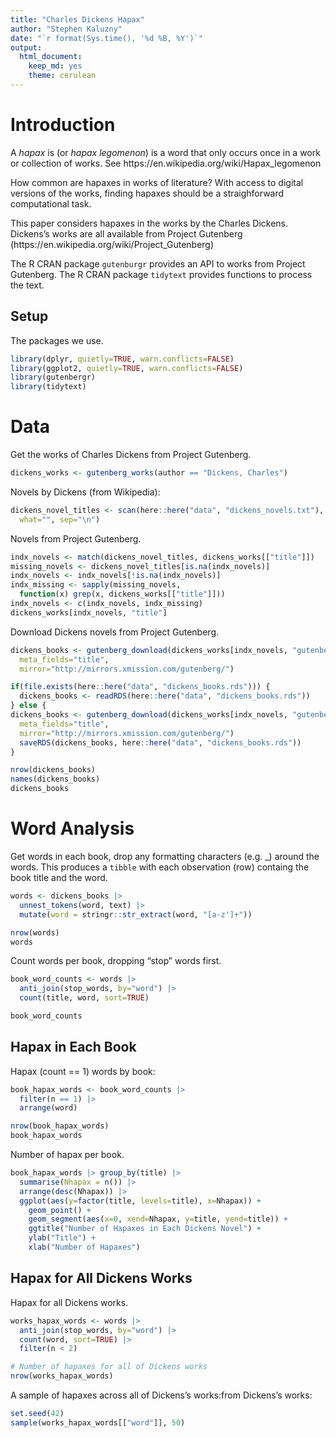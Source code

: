 ```yaml
---
title: "Charles Dickens Hapax"
author: "Stephen Kaluzny"
date: "`r format(Sys.time(), '%d %B, %Y')`"
output:
  html_document:
    keep_md: yes
    theme: cerulean
---
```

# Introduction
A _hapax_ is (or _hapax legomenon_) is a word that only occurs once in
a work or collection of works.
See https://en.wikipedia.org/wiki/Hapax_legomenon

How common are hapaxes in works of literature?
With access to digital versions of the works,
finding hapaxes should be a straighforward computational task.

This paper considers hapaxes in the works by the Charles Dickens.
Dickens's works are all available from Project Gutenberg
(https://en.wikipedia.org/wiki/Project_Gutenberg)

The R CRAN package `gutenburgr` provides an API to works from
Project Gutenberg.
The R CRAN package `tidytext` provides functions to process the text.

## Setup

The packages we use.
```r
library(dplyr, quietly=TRUE, warn.conflicts=FALSE)
library(ggplot2, quietly=TRUE, warn.conflicts=FALSE)
library(gutenbergr)
library(tidytext)
```

# Data
Get the works of Charles Dickens from Project Gutenberg.

```r
dickens_works <- gutenberg_works(author == "Dickens, Charles")
```

Novels by Dickens (from Wikipedia):
```r
dickens_novel_titles <- scan(here::here("data", "dickens_novels.txt"),
  what="", sep="\n")
```

Novels from Project Gutenberg.
```r
indx_novels <- match(dickens_novel_titles, dickens_works[["title"]])
missing_novels <- dickens_novel_titles[is.na(indx_novels)]
indx_novels <- indx_novels[!is.na(indx_novels)]
indx_missing <- sapply(missing_novels,
  function(x) grep(x, dickens_works[["title"]]))
indx_novels <- c(indx_novels, indx_missing)
dickens_works[indx_novels, "title"]
```

Download Dickens novels from Project Gutenberg.
```r
dickens_books <- gutenberg_download(dickens_works[indx_novels, "gutenberg_id"],
  meta_fields="title",
  mirror="http://mirrors.xmission.com/gutenberg/")
```

```r
if(file.exists(here::here("data", "dickens_books.rds"))) {
  dickens_books <- readRDS(here::here("data", "dickens_books.rds"))
} else {
dickens_books <- gutenberg_download(dickens_works[indx_novels, "gutenberg_id"],
  meta_fields="title",
  mirror="http://mirrors.xmission.com/gutenberg/")
  saveRDS(dickens_books, here::here("data", "dickens_books.rds"))
}
```

```r
nrow(dickens_books)
names(dickens_books)
dickens_books
```

# Word Analysis

Get words in each book,
drop any formatting characters (e.g. \_) around the words.
This produces a `tibble` with each observation (row)
containg the book title and the word.
```r
words <- dickens_books |>
  unnest_tokens(word, text) |>
  mutate(word = stringr::str_extract(word, "[a-z']+"))
```

```r
nrow(words)
words
```

Count words per book, dropping "stop" words first.
```r
book_word_counts <- words |>
  anti_join(stop_words, by="word") |>
  count(title, word, sort=TRUE)
```

```r
book_word_counts
```

## Hapax in Each Book

Hapax (count == 1) words by book:
```r
book_hapax_words <- book_word_counts |>
  filter(n == 1) |>
  arrange(word)
```

```r
nrow(book_hapax_words)
book_hapax_words
```
  
Number of hapax per book.
```r
book_hapax_words |> group_by(title) |>
  summarise(Nhapax = n()) |>
  arrange(desc(Nhapax)) |>
  ggplot(aes(y=factor(title, levels=title), x=Nhapax)) +
    geom_point() +
    geom_segment(aes(x=0, xend=Nhapax, y=title, yend=title)) +
    ggtitle("Number of Hapaxes in Each Dickens Novel") +
    ylab("Title") +
    xlab("Number of Hapaxes")
```

## Hapax for All Dickens Works

Hapax for all Dickens works.
```r
works_hapax_words <- words |>
  anti_join(stop_words, by="word") |>
  count(word, sort=TRUE) |>
  filter(n < 2)
```

```r
# Number of hapaxes for all of Dickens works
nrow(works_hapax_words)
```

A sample of hapaxes across all of Dickens's works:from Dickens's works:
```r
set.seed(42)
sample(works_hapax_words[["word"]], 50)
```
